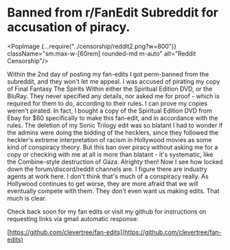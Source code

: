 
# Banned from r/FanEdit Subreddit for accusation of piracy.


<PopImage {...require("../censorship/reddit2.png?w=800")}
          className="sm:max-w-[60rem] rounded-md m-auto"
          alt="Reddit Censorship"/>


Within the 2nd day of posting my fan-edits I got perm-banned from the subreddit, and they won't let me appeal.
I was accused of pirating my copy of Final Fantasy The Spirits Within either the Spiritual Edition DVD, or the BluRay.
They never specified any details, nor asked me for proof - which is required for them to do, according to their rules.
I can prove my copies weren't pirated. In fact, I bought a copy of the Spiritual Edition DVD from Ebay for $60
specifically to make this fan-edit, and in accordance with the rules.
The deletion of my Sonic Trilogy edit was so blatant I had to wonder if the admins were doing the bidding of the hecklers,
since they followed the heckler's extreme interpretation of racism in Hollywood movies as some kind of conspiracy theory.
But this ban over piracy without asking me for a copy or checking with me at all is more than blatant -
it's systematic, like the Combine-style destruction of Gaza. Alrighty then!
Now I see how locked down the forum/discord/reddit channels are.
I figure there are industry agents at work here. I don't think that's much of a conspiracy really.
As Hollywood continues to get worse, they are more afraid that we will eventually compete with them.
They don't even want us making edits. That much is clear.

Check back soon for my fan edits or visit my github for instructions on requesting links via gmail automatic response:

[https://github.com/clevertree/fan-edits](https://github.com/clevertree/fan-edits)